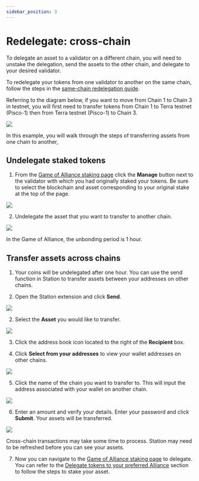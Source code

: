 ```yaml
---
sidebar_position: 3
---
```



#  Redelegate: cross-chain

To delegate an asset to a validator on a different chain, you will need to unstake the delegation, send the assets to the other chain, and delegate to your desired validator. 

<Admonition type="info" icon="ℹ️" title="Redelegating on the same chain">

To redelegate your tokens from one validator to another on the same chain, follow the steps in the [same-chain redelegation guide](./redelegate.mdx).

</Admonition>

Referring to the diagram below, if you want to move from Chain 1 to Chain 3 in testnet, you will first need to transfer tokens from Chain 1 to Terra testnet (Pisco-1) then from Terra testnet (Pisco-1) to Chain 3.

<img className="readme-img-sm" src="/img/user-guide/restaking.png" />


In this example, you will walk through the steps of transferring assets from one chain to another, 

## Undelegate staked tokens

1. From the [Game of Alliance staking page](https://game-of-alliance.terra.money/staking) click the **Manage** button next to the validator with which you had originally staked your tokens. Be sure to select the blockchain and asset corresponding to your original stake at the top of the page.

<img className="readme-img-md" src="/img/goa/cross-1.png" />

2. Undelegate the asset that you want to transfer to another chain.

<img className="readme-img-sm" src="/img/goa/cross-2.png" />

<Admonition type="info" icon="ℹ️" title="Unbonding period">

In the Game of Alliance, the unbonding period is 1 hour. 

</Admonition>

## Transfer assets across chains

1. Your coins will be undelegated after one hour.  You can use the send function in Station to transfer assets between your addresses on other chains. 

1. Open the Station extension and click **Send**.

<img className="readme-img-sm" src="/img/transfer/1-send.png" />

2. Select the **Asset** you would like to transfer. 

<img className="readme-img-sm" src="/img/transfer/2-send.png" />

3. Click the address book icon located to the right of the **Recipient** box. 

4. Click **Select from your addresses** to view your wallet addresses on other chains. 

<img className="readme-img-sm" src="/img/transfer/3-address.png"/>

5. Click the name of the chain you want to transfer to. This will input the address associated with your wallet on another chain. 

<img className="readme-img-sm" src="/img/transfer/4-chain.png"/>

6. Enter an amount and verify your details. Enter your password and click **Submit**. Your assets will be transferred. 

<img className="readme-img-sm" src="/img/transfer/5-amount.png"/>

<Admonition type="info" icon="ℹ️" title="Wait time">

Cross-chain transactions may take some time to process. Station may need to be refreshed before you can see your assets. 

</Admonition>

7. Now you can navigate to the [Game of Alliance staking page](https://game-of-alliance.terra.money/staking) to delegate. You can refer to the [Delegate tokens to your preferred Alliance](./get-started.mdx#delegate-tokens-to-your-preferred-alliance) section to follow the steps to stake your asset.
